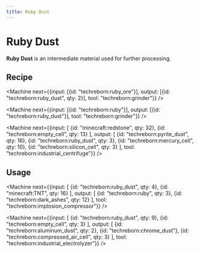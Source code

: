 ```yaml
---
title: Ruby Dust
---
```


<ItemImage file="ruby_dust" alt="Ruby Dust" size="200" />

# Ruby Dust

**Ruby Dust** is an intermediate material used for further processing.

## Recipe

<CraftingTable recipe="input techreborn:small_pile_of_ruby_dust techreborn:small_pile_of_ruby_dust air input techreborn:small_pile_of_ruby_dust techreborn:small_pile_of_ruby_dust air input air air air output techreborn:ruby_dust"/>

<Machine next={{input: [{id: "techreborn:ruby_ore"}], output: [{id: "techreborn:ruby_dust", qty: 2}], tool: "techreborn:grinder"}} />

<Machine next={{input: [{id: "techreborn:ruby"}], output: [{id: "techreborn:ruby_dust"}], tool: "techreborn:grinder"}} />

<Machine next={{input: [
  {id: "minecraft:redstone", qty: 32},
  {id: "techreborn:empty_cell", qty: 13}
], output: [
  {id: "techreborn:pyrite_dust", qty: 16},
  {id: "techreborn:ruby_dust", qty: 3},
  {id: "techreborn:mercury_cell", qty: 10},
  {id: "techreborn:silicon_cell", qty: 3}
], tool: "techreborn:industrial_centrifuge"}} />

## Usage

<CraftingTable recipe="input air air air input air techreborn:ruby_dust air input air air air output techreborn:small_pile_of_ruby_dust,4"/>

<Machine next={{input: [
  {id: "techreborn:ruby_dust", qty: 4},
  {id: "minecraft:TNT", qty: 16}
], output: [
  {id: "techreborn:ruby", qty: 3},
  {id: "techreborn:dark_ashes", qty: 12}
], tool: "techreborn:implosion_compressor"}} />

<Machine next={{input: [
  {id: "techreborn:ruby_dust", qty: 9},
  {id: "techreborn:empty_cell", qty: 3}
], output: [
  {id: "techreborn:aluminum_dust", qty: 2},
  {id: "techreborn:chrome_dust"},
  {id: "techreborn:compressed_air_cell", qty: 3}
], tool: "techreborn:industrial_electrolyzer"}} />
